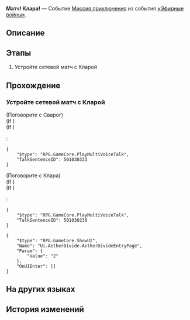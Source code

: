 {{Дополнить|Диалоги.}}
{{Миссия Инфобокс
|id              = 8014126
|Название        = 
|Изображение     = Миссия Освоения Матч! Клара!.png
|Тип             = Миссия приключения
|События         = «Эфирные войны»
|Глава           = 
|Условия         = 
* Завершена [[Миссия приключения]] ''[[Матч! Вэнь Шилин!]]''
* Завершена [[Миссия приключения]] ''[[Матч! Джулиан!]]''
* Завершена [[Миссия приключения]] ''[[Матч! Данн!]]''
* Завершена [[Миссия приключения]] ''[[Матч! Олег!]]''
|Персонажи       = Клара; Первопроходец; Сварог
|СтартЛокация    = Поселение роботов
|Мир             = Ярило-VI
|Локации         = Поселение роботов
|Предыдущая      = Матч! Олег!
|Следующая       = 
|Награды         = 
}}
'''Матч! Клара!''' — Событие [[Миссия приключения]] из события [[«Эфирные войны»]].

==Описание==
{{Описание|<!--официальное описание из Перекрёстка судеб-->}}

==Этапы==
# Устройте сетевой матч с Кларой

==Прохождение==
{{Дополнить}}

===Устройте сетевой матч с Кларой===
{{Описание миссии|локация=Поселение роботов|Основная игровая механика «Эфирных войн» - матчи. Бросьте вызов разным игрокам и покажите свою истинную силу!}}
{{Диалог Начало}}

;(Поговорите с Сварог)
;(If {{cx}}<!--during performance 501030301-->)
:<!--Unknown TalkSentence: 501030301-->
:<!--Unknown TalkSentence: 501030302-->
:<!--Unknown TalkSentence: 501030303-->
;(If {{cx}}<!--not during performance 501030301-->)
:<pre>{
	"$type": "RPG.GameCore.PlayMultiVoiceTalk",
	"TalkSentenceID": 501030333
}</pre>

;(Поговорите с Клара)
;(If {{cx}}<!--during performance 501030201-->)
:<!--Unknown TalkSentence: 501030201-->
:<!--Unknown TalkSentence: 501030202-->
:<!--Unknown TalkSentence: 501030203-->
:<!--Unknown TalkSentence: 501030204-->
;(If {{cx}}<!--not during performance 501030201-->)
:<pre>{
	"$type": "RPG.GameCore.PlayMultiVoiceTalk",
	"TalkSentenceID": 501030236
}</pre>
<!--Unknown TalkSentence: 814109051-->
<pre>{
	"$type": "RPG.GameCore.ShowUI",
	"Name": "Ui.AetherDivide.AetherDivideEntryPage",
	"Param": {
		"Value": "2"
	},
	"OnUIEnter": []
}</pre>
{{Диалог Конец}}

==На других языках==
{{На других языках
|en   = Hyperlink Match, Clara!
|zhs  = 超链接对决！克拉拉
|zht  = 超連結對決！克拉拉
|ja   = ハイパーリンクバトル！クラーラ
|ko   = 하이퍼링크 대결! 클라라
|es   = Enfrentamiento de hipervínculos: Clara
|fr   = Combat hyperlink&nbsp;: Clara&nbsp;!
|ru   = Матч! Клара!
|th   = ประลองไฮเปอร์ลิงก์กับ Clara!
|vi   = Quyết Đấu Siêu Liên Kết! Clara
|de   = Hyperlinkmatch, Clara!
|id   = Duel Hyperlink, Clara!
|pt   = Batalha de Hyperlink, Clara!
}}

==История изменений==
{{История изменений|2.7}}
